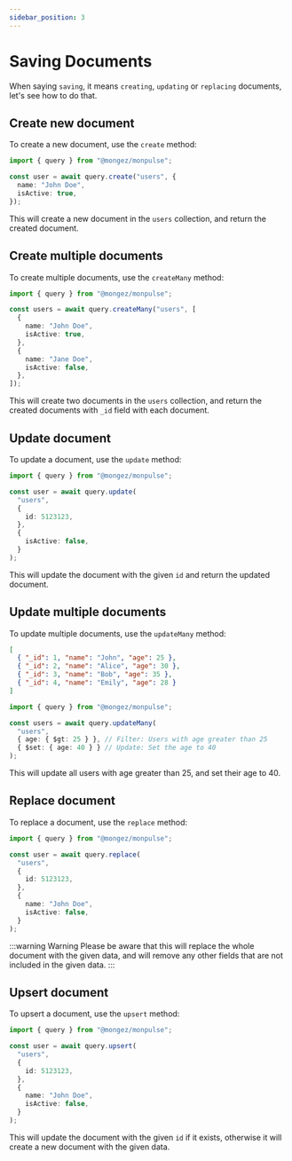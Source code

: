 ```yaml
---
sidebar_position: 3
---
```


# Saving Documents

When saying `saving`, it means `creating`, `updating` or `replacing` documents, let's see how to do that.

## Create new document

To create a new document, use the `create` method:

```ts title="src/app.ts"
import { query } from "@mongez/monpulse";

const user = await query.create("users", {
  name: "John Doe",
  isActive: true,
});
```

This will create a new document in the `users` collection, and return the created document.

## Create multiple documents

To create multiple documents, use the `createMany` method:

```ts title="src/app.ts"
import { query } from "@mongez/monpulse";

const users = await query.createMany("users", [
  {
    name: "John Doe",
    isActive: true,
  },
  {
    name: "Jane Doe",
    isActive: false,
  },
]);
```

This will create two documents in the `users` collection, and return the created documents with `_id` field with each document.

## Update document

To update a document, use the `update` method:

```ts title="src/app.ts"
import { query } from "@mongez/monpulse";

const user = await query.update(
  "users",
  {
    id: 5123123,
  },
  {
    isActive: false,
  }
);
```

This will update the document with the given `id` and return the updated document.

## Update multiple documents

To update multiple documents, use the `updateMany` method:

```json title="documents.json"
[
  { "_id": 1, "name": "John", "age": 25 },
  { "_id": 2, "name": "Alice", "age": 30 },
  { "_id": 3, "name": "Bob", "age": 35 },
  { "_id": 4, "name": "Emily", "age": 28 }
]
```

```ts title="src/app.ts"
import { query } from "@mongez/monpulse";

const users = await query.updateMany(
  "users",
  { age: { $gt: 25 } }, // Filter: Users with age greater than 25
  { $set: { age: 40 } } // Update: Set the age to 40
);
```

This will update all users with age greater than 25, and set their age to 40.

## Replace document

To replace a document, use the `replace` method:

```ts title="src/app.ts"
import { query } from "@mongez/monpulse";

const user = await query.replace(
  "users",
  {
    id: 5123123,
  },
  {
    name: "John Doe",
    isActive: false,
  }
);
```

:::warning Warning
Please be aware that this will replace the whole document with the given data, and will remove any other fields that are not included in the given data.
:::

## Upsert document

To upsert a document, use the `upsert` method:

```ts title="src/app.ts"
import { query } from "@mongez/monpulse";

const user = await query.upsert(
  "users",
  {
    id: 5123123,
  },
  {
    name: "John Doe",
    isActive: false,
  }
);
```

This will update the document with the given `id` if it exists, otherwise it will create a new document with the given data.